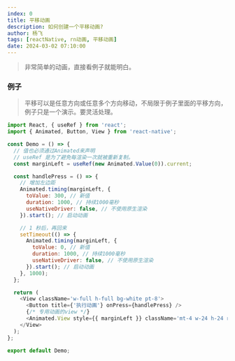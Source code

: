 ```yaml
---
index: 0
title: 平移动画
description: 如何创建一个平移动画?
author: 杨飞
tags: [reactNative, rn动画, 平移动画]
date: 2024-03-02 07:10:00
---
```


> 非常简单的动画，直接看例子就能明白。

### 例子
> 平移可以是任意方向或任意多个方向移动，不局限于例子里面的平移方向，例子只是一个演示。要灵活处理。

```javascript
import React, { useRef } from 'react';
import { Animated, Button, View } from 'react-native';

const Demo = () => {
  // 值也必须通过Animated来声明
  // useRef 是为了避免每渲染一次就被重新复制。
  const marginLeft = useRef(new Animated.Value(0)).current;

  const handlePress = () => {
    // 增加左边距
    Animated.timing(marginLeft, {
      toValue: 300, // 新值
      duration: 1000, // 持续1000毫秒
      useNativeDriver: false, // 不使用原生渲染
    }).start(); // 启动动画

    // 1 秒后，再回来
    setTimeout(() => {
      Animated.timing(marginLeft, {
        toValue: 0, // 新值
        duration: 1000, // 持续1000毫秒
        useNativeDriver: false, // 不使用原生渲染
      }).start(); // 启动动画
    }, 1000);
  };

  return (
    <View className='w-full h-full bg-white pt-8'>
      <Button title={'执行动画'} onPress={handlePress} />
      {/* 专用动画的view */}
      <Animated.View style={{ marginLeft }} className='mt-4 w-24 h-24 rounded-xl bg-blue-300' />
    </View>
  );
};

export default Demo;
```
